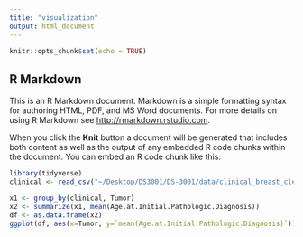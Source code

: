 ```yaml
---
title: "visualization"
output: html_document
---
```


```r
knitr::opts_chunk$set(echo = TRUE)
```

## R Markdown

This is an R Markdown document. Markdown is a simple formatting syntax for authoring HTML, PDF, and MS Word documents. For more details on using R Markdown see <http://rmarkdown.rstudio.com>.

When you click the **Knit** button a document will be generated that includes both content as well as the output of any embedded R code chunks within the document. You can embed an R code chunk like this:

```r
library(tidyverse)
clinical <- read_csv("~/Desktop/DS3001/DS-3001/data/clinical_breast_cleaned.csv")
```

```r
x1 <- group_by(clinical, Tumor)
x2 <- summarize(x1, mean(Age.at.Initial.Pathologic.Diagnosis))
df <- as.data.frame(x2)
ggplot(df, aes(x=Tumor, y=`mean(Age.at.Initial.Pathologic.Diagnosis)`)) + geom_bar(stat='identity')
```

